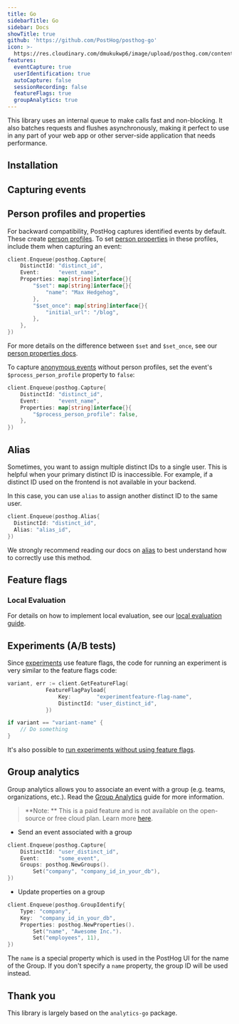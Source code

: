 ```yaml
---
title: Go
sidebarTitle: Go
sidebar: Docs
showTitle: true
github: 'https://github.com/PostHog/posthog-go'
icon: >-
  https://res.cloudinary.com/dmukukwp6/image/upload/posthog.com/contents/images/docs/integrate/go.svg
features:
  eventCapture: true
  userIdentification: true
  autoCapture: false
  sessionRecording: false
  featureFlags: true
  groupAnalytics: true
---
```


This library uses an internal queue to make calls fast and non-blocking. It also batches requests and flushes asynchronously, making it perfect to use in any part of your web app or other server-side application that needs performance.

## Installation


<GoInstall />

## Capturing events


<GoSendEvents />

## Person profiles and properties

For backward compatibility, PostHog captures identified events by default. These create [person profiles](/docs/data/persons). To set [person properties](/docs/data/user-properties) in these profiles, include them when capturing an event:

```go
client.Enqueue(posthog.Capture{
    DistinctId: "distinct_id",
    Event:      "event_name",
    Properties: map[string]interface{}{
        "$set": map[string]interface{}{
            "name": "Max Hedgehog",
        },
        "$set_once": map[string]interface{}{
            "initial_url": "/blog",
        },
    },
})
```

For more details on the difference between `$set` and `$set_once`, see our [person properties docs](/docs/data/user-properties#what-is-the-difference-between-set-and-set_once).

To capture [anonymous events](/docs/data/anonymous-vs-identified-events) without person profiles, set the event's `$process_person_profile` property to `false`:

```go
client.Enqueue(posthog.Capture{
    DistinctId: "distinct_id",
    Event:      "event_name",
    Properties: map[string]interface{}{
        "$process_person_profile": false,
    },
})
```

## Alias

Sometimes, you want to assign multiple distinct IDs to a single user. This is helpful when your primary distinct ID is inaccessible. For example, if a distinct ID used on the frontend is not available in your backend. 

In this case, you can use `alias` to assign another distinct ID to the same user.

```go
client.Enqueue(posthog.Alias{
  DistinctId: "distinct_id",
  Alias: "alias_id",
})
```

We strongly recommend reading our docs on [alias](/docs/data/identify#alias-assigning-multiple-distinct-ids-to-the-same-user) to best understand how to correctly use this method.

## Feature flags


<FeatureFlagsLibsIntro />


<GoFeatureFlagsCode />


### Local Evaluation

<LocalEvaluationIntro />

For details on how to implement local evaluation, see our [local evaluation guide](/docs/feature-flags/local-evaluation).

## Experiments (A/B tests)

Since [experiments](/docs/experiments/manual) use feature flags, the code for running an experiment is very similar to the feature flags code:


```go
variant, err := client.GetFeatureFlag(
            FeatureFlagPayload{
                Key:        "experimentfeature-flag-name",
                DistinctId: "user_distinct_id",
            })

if variant == "variant-name" {
    // Do something
}
```

It's also possible to [run experiments without using feature flags](/docs/experiments/running-experiments-without-feature-flags).

## Group analytics

Group analytics allows you to associate an event with a group (e.g. teams, organizations, etc.). Read the [Group Analytics](/docs/user-guides/group-analytics) guide for more information.

> **Note: ** This is a paid feature and is not available on the open-source or free cloud plan. Learn more [here](/pricing).

-   Send an event associated with a group

```go
client.Enqueue(posthog.Capture{
    DistinctId: "user_distinct_id",
    Event:      "some_event",
    Groups: posthog.NewGroups().
        Set("company", "company_id_in_your_db"),
})
```

-   Update properties on a group

```go
client.Enqueue(posthog.GroupIdentify{
    Type: "company",
    Key:  "company_id_in_your_db",
    Properties: posthog.NewProperties().
        Set("name", "Awesome Inc.").
        Set("employees", 11),
})
```

The `name` is a special property which is used in the PostHog UI for the name of the Group. If you don't specify a `name` property, the group ID will be used instead.

## Thank you

This library is largely based on the `analytics-go` package.
